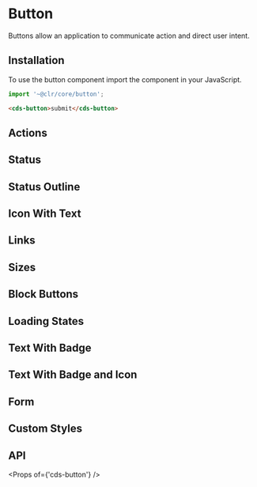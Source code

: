 
<Meta title="Components/Button/Getting Started" />

# Button

Buttons allow an application to communicate action and direct user intent.

## Installation

To use the button component import the component in your JavaScript.

```typescript
import '~@clr/core/button';
```

```html
<cds-button>submit</cds-button>
```

## Actions

<Preview>
  <Story id="components-button-stories--actions" />
</Preview>

## Status

<Preview>
  <Story id="components-button-stories--status" />
</Preview>

## Status Outline

<Preview>
  <Story id="components-button-stories--status-outline" />
</Preview>

## Icon With Text

<Preview>
  <Story id="components-button-stories--icon-with-text" />
</Preview>

## Links

<Preview>
  <Story id="components-button-stories--links" />
</Preview>

## Sizes

<Preview>
  <Story id="components-button-stories--sizes" />
</Preview>

## Block Buttons

<Preview>
  <Story id="components-button-stories--block" />
</Preview>

## Loading States

<Preview>
  <Story id="components-button-stories--loading" />
</Preview>

## Text With Badge

<Preview>
  <Story id="components-button-stories--text-and-badge" />
</Preview>

## Text With Badge and Icon

<Preview>
  <Story id="components-button-stories--icon-with-text-and-badge" />
</Preview>

## Form

<Preview>
  <Story id="components-button-stories--form" />
</Preview>

## Custom Styles

<Preview>
  <Story id="components-button-stories--custom-styles" />
</Preview>

## API

<Props of={'cds-button'} />